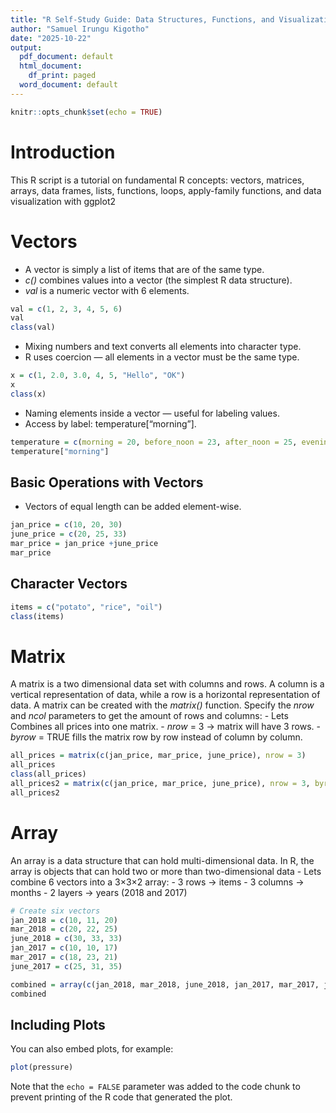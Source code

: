 ```yaml
---
title: "R Self-Study Guide: Data Structures, Functions, and Visualization"
author: "Samuel Irungu Kigotho"
date: "2025-10-22"
output:
  pdf_document: default
  html_document:
    df_print: paged
  word_document: default
---
```


```r
knitr::opts_chunk$set(echo = TRUE)
```

# Introduction 

This R script is a tutorial on fundamental R concepts: vectors, matrices, arrays, data frames, lists, functions, loops, apply-family functions, and data visualization with ggplot2

# Vectors
- A vector is simply a list of items that are of the same type.
- *c()* combines values into a vector (the simplest R data structure).
- *val* is a numeric vector with 6 elements.


```r
val = c(1, 2, 3, 4, 5, 6)
val
class(val)
```
- Mixing numbers and text converts all elements into character type.
- R uses coercion — all elements in a vector must be the same type.

```r
x = c(1, 2.0, 3.0, 4, 5, "Hello", "OK")
x
class(x)

```
- Naming elements inside a vector — useful for labeling values.
- Access by label: temperature["morning"].

```r
temperature = c(morning = 20, before_noon = 23, after_noon = 25, evening = 22, night = 18)
temperature["morning"]
```
## Basic Operations with Vectors
- Vectors of equal length can be added element-wise.
```r
jan_price = c(10, 20, 30)
june_price = c(20, 25, 33)
mar_price = jan_price +june_price
mar_price
```
## Character Vectors
```r
items = c("potato", "rice", "oil")
class(items)

```

# Matrix
A matrix is a two dimensional data set with columns and rows.
A column is a vertical representation of data, while a row is a horizontal representation of data.
A matrix can be created with the *matrix()* function. Specify the *nrow* and *ncol* parameters to get the amount of rows and columns:
  - Lets Combines all prices into one matrix.
  - *nrow* = 3 → matrix will have 3 rows.
  - *byrow* = TRUE fills the matrix row by row instead of column by column.

```r
all_prices = matrix(c(jan_price, mar_price, june_price), nrow = 3)
all_prices
class(all_prices)
all_prices2 = matrix(c(jan_price, mar_price, june_price), nrow = 3, byrow = TRUE)
all_prices2
```

# Array
An array is a data structure that can hold multi-dimensional data. In R, the array is objects that can hold two or more than two-dimensional data
  - Lets combine 6 vectors into a 3×3×2 array:
   - 3 rows → items
   - 3 columns → months
   - 2 layers → years (2018 and 2017)
```r
# Create six vectors
jan_2018 = c(10, 11, 20)
mar_2018 = c(20, 22, 25)
june_2018 = c(30, 33, 33)
jan_2017 = c(10, 10, 17)
mar_2017 = c(18, 23, 21)
june_2017 = c(25, 31, 35)

combined = array(c(jan_2018, mar_2018, june_2018, jan_2017, mar_2017, june_2017), dim = c(3, 3, 2))
combined

```



## Including Plots

You can also embed plots, for example:

```r
plot(pressure)
```

Note that the `echo = FALSE` parameter was added to the code chunk to prevent printing of the R code that generated the plot.
